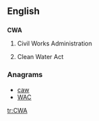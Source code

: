 ==English==
{{wikipedia}}
==={{initialism-old|en}}===
'''CWA'''
# {{context|US|lang=en}} Civil Works Administration
# {{context|US|lang=en}} Clean Water Act

===Anagrams===
* [[caw#English|caw]]
* [[WAC#English|WAC]]

[[tr:CWA]]